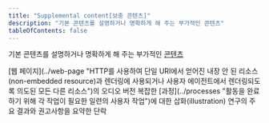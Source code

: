 ```yaml
---
title: "Supplemental content[보충 콘텐츠]"
description: "기본 콘텐츠를 설명하거나 명확하게 해 주는 부가적인 콘텐츠"
tableOfContents: false
---
```


기본 콘텐츠를 설명하거나 명확하게 해 주는 부가적인 [콘텐츠](../content "콘텐츠의 구조, 표현 및 상호 작용을 정의하는 코드나 마크업을 포함하여 사용자 에이전트를 통해 사용자에게 전달되는 정보 및 감각 경험")


<Card title="예제 1" icon="open-book">
[웹 페이지](../web-page "HTTP를 사용하여 단일 URI에서 얻어진 내장 안 된 리소스(non-embedded resource)과 렌더링에 사용되거나 사용자 에이전트에서 렌더링되도록 의도된 모든 다른 리소스")의 오디오 버전
</Card>
<Card title="예제 2" icon="open-book">
복잡한 [과정](../processes "활동을 완료하기 위해 각 작업이 필요한 일련의 사용자 작업")에 대한 삽화(illustration)
</Card>
<Card title="예제 3" icon="open-book">
연구의 주요 결과와 권고사항을 요약한 단락
</Card>
